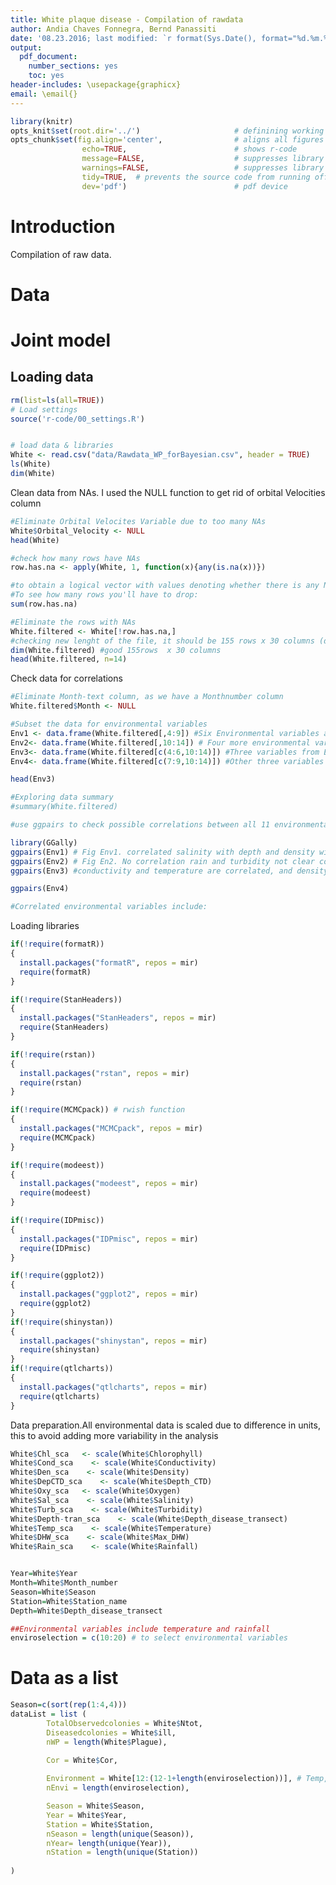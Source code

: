 ```yaml
---
title: White plaque disease - Compilation of rawdata
author: Andia Chaves Fonnegra, Bernd Panassiti
date: '08.23.2016; last modified: `r format(Sys.Date(), format="%d.%m.%Y")`'
output: 
  pdf_document: 
    number_sections: yes
    toc: yes
header-includes: \usepackage{graphicx}
email: \email{}
---
```


```r
library(knitr)
opts_knit$set(root.dir='../')                     # definining working directory; or normalizePath('../')
opts_chunk$set(fig.align='center',                # aligns all figures
                echo=TRUE,                        # shows r-code
                message=FALSE,                    # suppresses library outputs
                warnings=FALSE,                   # suppresses library outputs
                tidy=TRUE,  # prevents the source code from running off a pdf page
                dev='pdf')                        # pdf device
```

# Introduction
Compilation of raw data. 


# Data

# Joint model
## Loading data 
```r
rm(list=ls(all=TRUE))
# Load settings
source('r-code/00_settings.R')


# load data & libraries
White <- read.csv("data/Rawdata_WP_forBayesian.csv", header = TRUE)
ls(White)
dim(White)

```


Clean data from NAs. I used the NULL function to get rid of orbital Velocities column 
```r
#Eliminate Orbital Velocites Variable due to too many NAs
White$Orbital_Velocity <- NULL
head(White)

#check how many rows have NAs
row.has.na <- apply(White, 1, function(x){any(is.na(x))})

#to obtain a logical vector with values denoting whether there is any NA in a row. 
#To see how many rows you'll have to drop:
sum(row.has.na)

#Eliminate the rows with NAs
White.filtered <- White[!row.has.na,]
#checking new lenght of the file, it should be 155 rows x 30 columns (double check excel files no NAs sheet)
dim(White.filtered) #good 155rows  x 30 columns
head(White.filtered, n=14)

```


Check data for correlations
```r
#Eliminate Month-text column, as we have a Monthnumber column
White.filtered$Month <- NULL

#Subset the data for environmental variables
Env1 <- data.frame(White.filtered[,4:9]) #Six Environmental variables at a time
Env2<- data.frame(White.filtered[,10:14]) # Four more environmental variables
Env3<- data.frame(White.filtered[c(4:6,10:14)]) #Three variables from Env1 and five from Env2
Env4<- data.frame(White.filtered[c(7:9,10:14)]) #Other three variables from Env1 and five from Env2

head(Env3)

#Exploring data summary
#summary(White.filtered)

#use ggpairs to check possible correlations between all 11 environmental variables

library(GGally)
ggpairs(Env1) # Fig Env1. correlated salinity with depth and density with depth
ggpairs(Env2) # Fig En2. No correlation rain and turbidity not clear correlated when using all the stations shallow and deep
ggpairs(Env3) #conductivity and temperature are correlated, and density and temperature

ggpairs(Env4)

#Correlated environmental variables include:


```

Loading libraries
```r

if(!require(formatR))
{
  install.packages("formatR", repos = mir)
  require(formatR)
}

if(!require(StanHeaders)) 
{
  install.packages("StanHeaders", repos = mir)
  require(StanHeaders)
}

if(!require(rstan))
{
  install.packages("rstan", repos = mir)
  require(rstan)
}

if(!require(MCMCpack)) # rwish function
{
  install.packages("MCMCpack", repos = mir)
  require(MCMCpack)
}

if(!require(modeest)) 
{
  install.packages("modeest", repos = mir)
  require(modeest)
} 

if(!require(IDPmisc))
{
  install.packages("IDPmisc", repos = mir)
  require(IDPmisc)
} 

if(!require(ggplot2)) 
{
  install.packages("ggplot2", repos = mir)
  require(ggplot2)
}
if(!require(shinystan))
{
  install.packages("shinystan", repos = mir)
  require(shinystan)
}
if(!require(qtlcharts))
{
  install.packages("qtlcharts", repos = mir)
  require(qtlcharts)
}
```




Data preparation.All environmental data is scaled due to difference in units, this to avoid
adding more variability in the analysis
```r

White$Chl_sca   <- scale(White$Chlorophyll)
White$Cond_sca    <- scale(White$Conductivity)
White$Den_sca    <- scale(White$Density)
White$DepCTD_sca    <- scale(White$Depth_CTD)
White$Oxy_sca   <- scale(White$Oxygen)
White$Sal_sca    <- scale(White$Salinity)
White$Turb_sca    <- scale(White$Turbidity)
White$Depth-tran_sca    <- scale(White$Depth_disease_transect)
White$Temp_sca    <- scale(White$Temperature)
White$DHW_sca    <- scale(White$Max_DHW)
White$Rain_sca    <- scale(White$Rainfall)


Year=White$Year
Month=White$Month_number
Season=White$Season
Station=White$Station_name
Depth=White$Depth_disease_transect

##Environmental variables include temperature and rainfall
enviroselection = c(10:20) # to select environmental variables
```


# Data as a list
```r
Season=c(sort(rep(1:4,4)))
dataList = list (
        TotalObservedcolonies = White$Ntot,
        Diseasedcolonies = White$ill,
        nWP = length(White$Plague),
        
        Cor = White$Cor,

        Environment = White[12:(12-1+length(enviroselection))], # Temp, Chlorophyll, Salinity, Turbidity
        nEnvi = length(enviroselection),

        Season = White$Season,
        Year = White$Year,
        Station = White$Station,
        nSeason = length(unique(Season)),
        nYear= length(unique(Year)),
        nStation = length(unique(Station))
        
)
```

